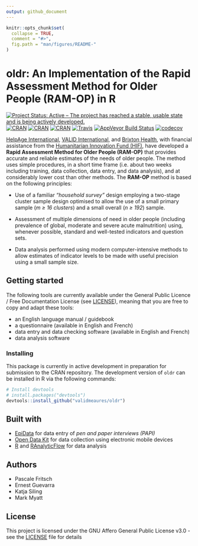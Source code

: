 ```yaml
---
output: github_document
---
```


<!-- README.md is generated from README.Rmd. Please edit that file -->

```r
knitr::opts_chunk$set(
  collapse = TRUE,
  comment = "#>",
  fig.path = "man/figures/README-"
)
```

# oldr: An Implementation of the Rapid Assessment Method for Older People (RAM-OP) in R
[![Project Status: Active – The project has reached a stable, usable state and is being actively developed.](http://www.repostatus.org/badges/latest/active.svg)](http://www.repostatus.org/#active)
[![CRAN](https://img.shields.io/cran/v/oldr.svg)](https://cran.r-project.org/package=oldr)
[![CRAN](https://img.shields.io/cran/l/oldr.svg)](https://CRAN.R-project.org/package=oldr)
[![CRAN](http://cranlogs.r-pkg.org/badges/oldr)](https://CRAN.R-project.org/package=oldr)
[![Travis](https://img.shields.io/travis/validmeasures/oldr.svg?branch=master)](https://travis-ci.org/validmeasures/oldr)
[![AppVeyor Build Status](https://ci.appveyor.com/api/projects/status/github/validmeasures/oldr?branch=master&svg=true)](https://ci.appveyor.com/project/validmeasures/oldr)
[![codecov](https://codecov.io/gh/validmeasures/oldr/branch/master/graph/badge.svg)](https://codecov.io/gh/validmeasures/oldr)


[HelpAge International](http://www.helpage.org), [VALID International](http://www.validinternational.org), 
and [Brixton Health](http://www.brixtonhealth.com), with financial assistance from 
the [Humanitarian Innovation Fund (HIF)](http://www.elrha.org/hif/home/), have 
developed a **Rapid Assessment Method for Older People (RAM-OP)** that provides 
accurate and reliable estimates of the needs of older people. The method uses 
simple procedures, in a short time frame (i.e. about two weeks including training, 
data collection, data entry, and data analysis), and at considerably lower cost 
than other methods. The **RAM-OP** method is based on the following principles:

* Use of a familiar *“household survey”* design employing a two-stage cluster 
sample design optimised to allow the use of a small primary sample (*m ≥ 16 clusters*) 
and a small overall (*n ≥ 192*) sample.

* Assessment of multiple dimensions of need in older people (including prevalence 
of global, moderate and severe acute malnutrition) using, whenever possible, standard 
and well-tested indicators and question sets.

* Data analysis performed using modern computer-intensive methods to allow estimates 
of indicator levels to be made with useful precision using a small sample size.


## Getting started

The following tools are currently available under the General Public Licence / Free Documentation License 
(see [LICENSE](https://github.com/validmeasures/oldr/blob/master/LICENSE)), meaning 
that you are free to copy and adapt these tools:

* an English language manual / guidebook
* a questionnaire (available in English and French)
* data entry and data checking software (available in English and French)
* data analysis software

### Installing

This package is currently in active development in preparation for submission to
the CRAN repository. The development version of `oldr` can be installed in R
via the following commands:

```R
# Install devtools
# install.packages("devtools")
devtools::install_github("validmeaures/oldr")
```

## Built with

* [EpiData](http://www.epidata.dk) for data entry of *pen and paper interviews (PAPI)*
* [Open Data Kit](https://opendatakit.org) for data collection using electronic mobile devices
* [R](https://www.r-project.org) and [RAnalyticFlow](http://r.analyticflow.com) for data analysis 


## Authors

* Pascale Fritsch
* Ernest Guevarra
* Katja Siling
* Mark Myatt


## License

This project is licensed under the GNU Affero General Public License v3.0 - see the [LICENSE](https://github.com/validemeasures/oldr/blob/master/LICENSE) file for details

